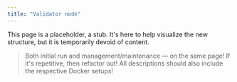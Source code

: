 ```yaml
---
title: "Validator node"
---
```


This page is a placeholder, a stub. It's here to help visualize the new structure, but it is temporarily devoid of content.

> Both initial run and management/maintenance — on the same page!
> If it's repetitive, then refactor out!
> All descriptions should also include the respective Docker setups!
